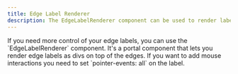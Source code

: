 ```yaml
---
title: Edge Label Renderer
description: The EdgeLabelRenderer component can be used to render labels
---
```



<ExampleLayout>
If you need more control of your edge labels, you can use the `EdgeLabelRenderer` component. It's a portal component that lets you render edge labels as divs on top of the edges. If you want to add mouse interactions you need to set `pointer-events: all` on the label.

<ExampleViewer codePath="examples/edges/edge-label-renderer" />
</ExampleLayout>
